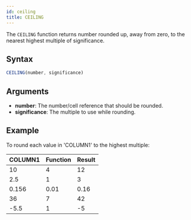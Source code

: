 ```yaml
---
id: ceiling 
title: CEILING 
---
```


The `CEILING` function returns number rounded up, away from zero, to the nearest highest multiple of significance.

## Syntax

```javascript
CEILING(number, significance)
```

## Arguments

* **number**: The number/cell reference that should be rounded.
* **significance**: The multiple to use while rounding.

## Example

To round each value in 'COLUMN1' to the highest multiple:

| COLUMN1 | Function | Result |
|---------|----------|--------|
| 10      | 4        | 12     |
| 2.5     | 1        | 3      |
| 0.156   | 0.01     | 0.16   |
| 36      | 7        | 42     |
| -5.5    | 1        | -5     |

